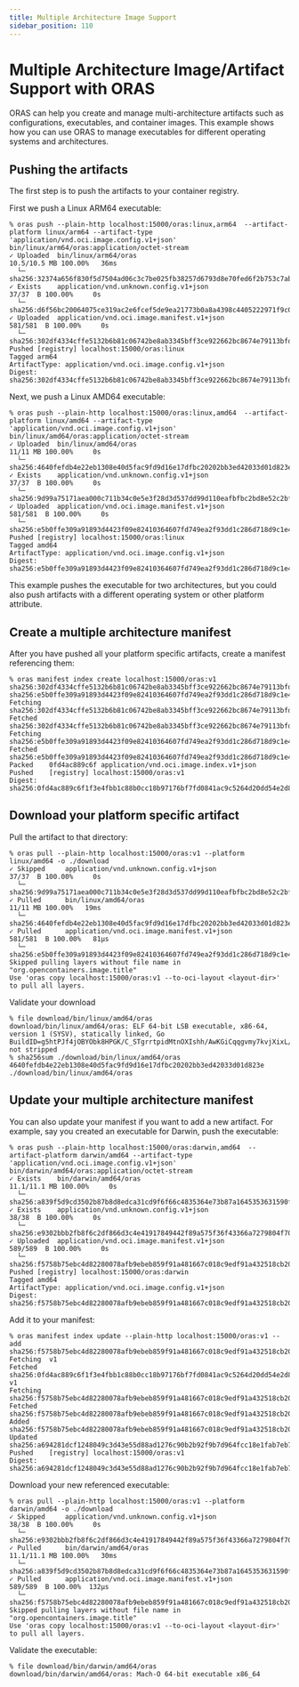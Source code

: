 ```yaml
---
title: Multiple Architecture Image Support
sidebar_position: 110
---
```


# Multiple Architecture Image/Artifact Support with ORAS

ORAS can help you create and manage multi-architecture artifacts such as configurations, executables, and container images.
This example shows how you can use ORAS to manage executables for different operating systems and architectures.

## Pushing the artifacts
The first step is to push the artifacts to your container registry.

First we push a Linux ARM64 executable:
```shell
% oras push --plain-http localhost:15000/oras:linux,arm64  --artifact-platform linux/arm64 --artifact-type 'application/vnd.oci.image.config.v1+json'  bin/linux/arm64/oras:application/octet-stream
✓ Uploaded  bin/linux/arm64/oras                                                                                                     10.5/10.5 MB 100.00%   36ms
  └─ sha256:32374a656f830f5d7504ad06c3c7be025fb38257d6793d8e70fed6f2b753c7ab
✓ Exists    application/vnd.unknown.config.v1+json                                                                                       37/37  B 100.00%     0s
  └─ sha256:d6f56bc20064075ce319ac2e6fcef5de9ea21773b0a8a4398c4405222971f9c0
✓ Uploaded  application/vnd.oci.image.manifest.v1+json                                                                                 581/581  B 100.00%     0s
  └─ sha256:302df4334cffe5132b6b81c06742be8ab3345bff3ce922662bc8674e79113bfd
Pushed [registry] localhost:15000/oras:linux
Tagged arm64
ArtifactType: application/vnd.oci.image.config.v1+json
Digest: sha256:302df4334cffe5132b6b81c06742be8ab3345bff3ce922662bc8674e79113bfd
```

Next, we push a Linux AMD64 executable:
```shell
% oras push --plain-http localhost:15000/oras:linux,amd64  --artifact-platform linux/amd64 --artifact-type 'application/vnd.oci.image.config.v1+json'  bin/linux/amd64/oras:application/octet-stream
✓ Uploaded  bin/linux/amd64/oras                                                                                                         11/11 MB 100.00%     0s
  └─ sha256:4640fefdb4e22eb1308e40d5fac9fd9d16e17dfbc20202bb3ed42033d01d823e
✓ Exists    application/vnd.unknown.config.v1+json                                                                                       37/37  B 100.00%     0s
  └─ sha256:9d99a75171aea000c711b34c0e5e3f28d3d537dd99d110eafbfbc2bd8e52c2bf
✓ Uploaded  application/vnd.oci.image.manifest.v1+json                                                                                 581/581  B 100.00%     0s
  └─ sha256:e5b0ffe309a91893d4423f09e82410364607fd749ea2f93dd1c286d718d9c1e4
Pushed [registry] localhost:15000/oras:linux
Tagged amd64
ArtifactType: application/vnd.oci.image.config.v1+json
Digest: sha256:e5b0ffe309a91893d4423f09e82410364607fd749ea2f93dd1c286d718d9c1e4
```
This example pushes the executable for two architectures, but you could also push artifacts with a different operating system or other platform attribute.

## Create a multiple architecture manifest

After you have pushed all your platform specific artifacts, create a manifest referencing them:
```shell
% oras manifest index create localhost:15000/oras:v1 sha256:302df4334cffe5132b6b81c06742be8ab3345bff3ce922662bc8674e79113bfd sha256:e5b0ffe309a91893d4423f09e82410364607fd749ea2f93dd1c286d718d9c1e4
Fetching  sha256:302df4334cffe5132b6b81c06742be8ab3345bff3ce922662bc8674e79113bfd
Fetched   sha256:302df4334cffe5132b6b81c06742be8ab3345bff3ce922662bc8674e79113bfd
Fetching  sha256:e5b0ffe309a91893d4423f09e82410364607fd749ea2f93dd1c286d718d9c1e4
Fetched   sha256:e5b0ffe309a91893d4423f09e82410364607fd749ea2f93dd1c286d718d9c1e4
Packed    0fd4ac889c6f application/vnd.oci.image.index.v1+json
Pushed    [registry] localhost:15000/oras:v1
Digest: sha256:0fd4ac889c6f1f3e4fbb1c88b0cc18b97176bf7fd0841ac9c5264d20dd54e2d8
```

## Download your platform specific artifact

Pull the artifact to that directory:
```shell
% oras pull --plain-http localhost:15000/oras:v1 --platform linux/amd64 -o ./download
✓ Skipped     application/vnd.unknown.config.v1+json                                                                                    37/37  B 100.00%     0s
  └─ sha256:9d99a75171aea000c711b34c0e5e3f28d3d537dd99d110eafbfbc2bd8e52c2bf
✓ Pulled      bin/linux/amd64/oras                                                                                                      11/11 MB 100.00%   19ms
  └─ sha256:4640fefdb4e22eb1308e40d5fac9fd9d16e17dfbc20202bb3ed42033d01d823e
✓ Pulled      application/vnd.oci.image.manifest.v1+json                                                                              581/581  B 100.00%   81µs
  └─ sha256:e5b0ffe309a91893d4423f09e82410364607fd749ea2f93dd1c286d718d9c1e4
Skipped pulling layers without file name in "org.opencontainers.image.title"
Use 'oras copy localhost:15000/oras:v1 --to-oci-layout <layout-dir>' to pull all layers.
```

Validate your download
```shell
% file download/bin/linux/amd64/oras
download/bin/linux/amd64/oras: ELF 64-bit LSB executable, x86-64, version 1 (SYSV), statically linked, Go BuildID=g5htPJf4jOBYObk8HPGK/C_STgrrtpidMtnOXIshh/AwKGiCqqgvmy7kvjXixL/hvqsAg3dicj7a6T6waJe, not stripped
% sha256sum ./download/bin/linux/amd64/oras
4640fefdb4e22eb1308e40d5fac9fd9d16e17dfbc20202bb3ed42033d01d823e  ./download/bin/linux/amd64/oras
```

## Update your multiple architecture manifest

You can also update your manifest if you want to add a new artifact.
For example, say you created an executable for Darwin, push the executable:
```shell
% oras push --plain-http localhost:15000/oras:darwin,amd64  --artifact-platform darwin/amd64 --artifact-type 'application/vnd.oci.image.config.v1+json'  bin/darwin/amd64/oras:application/octet-stream
✓ Exists    bin/darwin/amd64/oras                                                                                                    11.1/11.1 MB 100.00%     0s
  └─ sha256:a839f5d9cd3502b87b8d8edca31cd9f6f66c4835364e73b87a1645353631590f
✓ Exists    application/vnd.unknown.config.v1+json                                                                                       38/38  B 100.00%     0s
  └─ sha256:e9302bbb2fb8f6c2df866d3c4e41917849442f89a575f36f43366a7279804f70
✓ Uploaded  application/vnd.oci.image.manifest.v1+json                                                                                 589/589  B 100.00%     0s
  └─ sha256:f5758b75ebc4d82280078afb9ebeb859f91a481667c018c9edf91a432518cb20
Pushed [registry] localhost:15000/oras:darwin
Tagged amd64
ArtifactType: application/vnd.oci.image.config.v1+json
Digest: sha256:f5758b75ebc4d82280078afb9ebeb859f91a481667c018c9edf91a432518cb20
````

Add it to your manifest:
```shell
% oras manifest index update --plain-http localhost:15000/oras:v1 --add sha256:f5758b75ebc4d82280078afb9ebeb859f91a481667c018c9edf91a432518cb20
Fetching  v1
Fetched   sha256:0fd4ac889c6f1f3e4fbb1c88b0cc18b97176bf7fd0841ac9c5264d20dd54e2d8 v1
Fetching  sha256:f5758b75ebc4d82280078afb9ebeb859f91a481667c018c9edf91a432518cb20
Fetched   sha256:f5758b75ebc4d82280078afb9ebeb859f91a481667c018c9edf91a432518cb20
Added     sha256:f5758b75ebc4d82280078afb9ebeb859f91a481667c018c9edf91a432518cb20
Updated   sha256:a694281dcf1248049c3d43e55d88ad1276c90b2b92f9b7d964fcc18e1fab7eb7
Pushed    [registry] localhost:15000/oras:v1
Digest: sha256:a694281dcf1248049c3d43e55d88ad1276c90b2b92f9b7d964fcc18e1fab7eb7
```

Download your new referenced executable:
```shell
% oras pull --plain-http localhost:15000/oras:v1 --platform darwin/amd64 -o ./download
✓ Skipped     application/vnd.unknown.config.v1+json                                                                                    38/38  B 100.00%     0s
  └─ sha256:e9302bbb2fb8f6c2df866d3c4e41917849442f89a575f36f43366a7279804f70
✓ Pulled      bin/darwin/amd64/oras                                                                                                 11.1/11.1 MB 100.00%   30ms
  └─ sha256:a839f5d9cd3502b87b8d8edca31cd9f6f66c4835364e73b87a1645353631590f
✓ Pulled      application/vnd.oci.image.manifest.v1+json                                                                              589/589  B 100.00%  132µs
  └─ sha256:f5758b75ebc4d82280078afb9ebeb859f91a481667c018c9edf91a432518cb20
Skipped pulling layers without file name in "org.opencontainers.image.title"
Use 'oras copy localhost:15000/oras:v1 --to-oci-layout <layout-dir>' to pull all layers.
```

Validate the executable:
```shell
% file download/bin/darwin/amd64/oras
download/bin/darwin/amd64/oras: Mach-O 64-bit executable x86_64
```
